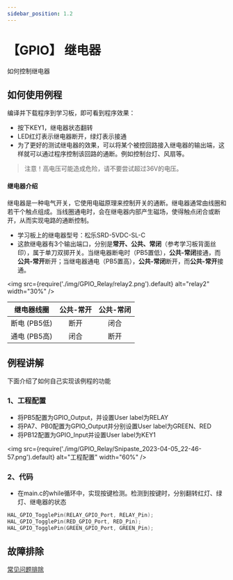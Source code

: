 ```yaml
---
sidebar_position: 1.2
---
```

# 【GPIO】 继电器

如何控制继电器

## 如何使用例程

编译并下载程序到学习板，即可看到程序效果：

- 按下KEY1，继电器状态翻转
- LED红灯表示继电器断开，绿灯表示接通
- 为了更好的测试继电器的效果，可以将某个被控回路接入继电器的输出端，这样就可以通过程序控制该回路的通断。例如控制台灯、风扇等。

> 注意！高电压可能造成危险，请不要尝试超过36V的电压。

#### 继电器介绍

继电器是一种电气开关，它使用电磁原理来控制开关的通断。继电器通常由线圈和若干个触点组成。当线圈通电时，会在继电器内部产生磁场，使得触点闭合或断开，从而实现电路的通断控制。

- 学习板上的继电器型号：松乐SRD-5VDC-SL-C
- 这款继电器有3个输出端口，分别是**常开、公共、常闭**（参考学习板背面丝印），属于单刀双掷开关。当继电器断电时（PB5置低），**公共-常闭**接通，而**公共-常开**断开；当继电器通电（PB5置高），**公共-常闭**断开，而**公共-常开**接通。

<img src={require('./img/GPIO_Relay/relay2.png').default} alt="relay2" width="30%" />

|  继电器线圈  | 公共-常开 | 公共-常闭 |
| :----------: | :-------: | :-------: |
| 断电 (PB5低) |   断开    |   闭合    |
| 通电 (PB5高) |   闭合    |   断开    |


## 例程讲解

下面介绍了如何自己实现该例程的功能

### 1、工程配置

- 将PB5配置为GPIO_Output，并设置User label为RELAY
- 将PA7、PB0配置为GPIO_Output并分别设置User label为GREEN、RED
- 将PB12配置为GPIO_Input并设置User label为KEY1

<img src={require('./img/GPIO_Relay/Snipaste_2023-04-05_22-46-57.png').default} alt="工程配置" width="60%" />

### 2、代码

- 在main.c的while循环中，实现按键检测。检测到按键时，分别翻转红灯、绿灯、继电器的状态

```c
HAL_GPIO_TogglePin(RELAY_GPIO_Port, RELAY_Pin);
HAL_GPIO_TogglePin(RED_GPIO_Port, RED_Pin);
HAL_GPIO_TogglePin(GREEN_GPIO_Port, GREEN_Pin);
```

## 故障排除

[常见问题排除](http://localhost:3000/docs/stm32/FAQ/TroubleShooting)